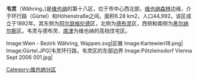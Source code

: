 '''韦灵'''（Währing，{{IPA-de|ˈvɛːʁɪŋ}})是[[维也纳|维也纳]]的第十八区，位于市中心西北部，[[维也纳森林|维也纳森林]]边缘，介于环行路（Gürtel）和Höhenstraße之间。面积6.28 km2，人口44,992。该区成立于1892年。其东侧为[[阿尔瑟格伦德|阿尔瑟格伦德]]区，北侧为[[德布灵|德布灵]]区，西侧和南侧为[[黑尔纳尔斯|黑尔纳尔斯]]区。韦灵与德布灵、[[席津|席津]]为维也纳的高档住宅区。
<gallery>
Image:Wien - Bezirk Währing, Wappen.svg|区徽
Image:Kartewien18.png|
Image:Gürtel.JPG|韦灵环行路，韦灵区的东部边界
Image:Pötzleinsdorf Vienna Sept 2006 001.jpg|
</gallery>

{{reflist}}
{{coord|48|13|59|N|16|18|53|E|region:AT-9_type:adm2nd|display=title}}
{{Authority control}}
[[Category:维也纳分区|Category:维也纳分区]]